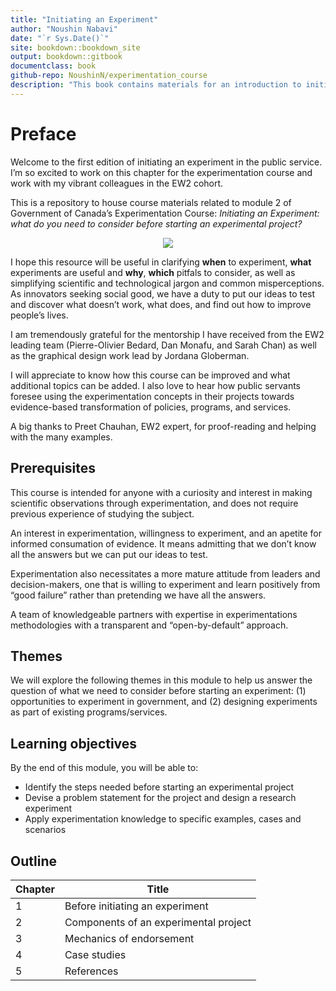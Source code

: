 ```yaml
---
title: "Initiating an Experiment"
author: "Noushin Nabavi"
date: "`r Sys.Date()`"
site: bookdown::bookdown_site
output: bookdown::gitbook
documentclass: book
github-repo: NoushinN/experimentation_course
description: "This book contains materials for an introduction to initiating an experiment"
---
```



# Preface {-}

Welcome to the first edition of initiating an experiment in the public service. I’m so excited to work on this chapter for the experimentation course and work with my vibrant colleagues in the EW2 cohort.

This  is a repository to house course materials related to module 2 of Government of Canada's Experimentation Course: _Initiating an Experiment: what do you need to consider before starting an experimental project?_

<center>
![](fig/experimentation-rules.png)
</center>

I hope this resource will be useful in clarifying **when** to experiment, **what** experiments are useful and **why**, **which** pitfals to consider, as well as simplifying scientific and technological jargon and  common misperceptions. As innovators seeking social good, we have a duty to put our ideas to test and discover what doesn’t work, what does, and find out how to improve people’s lives.

I am tremendously grateful for the mentorship I have received from the EW2 leading team (Pierre-Olivier Bedard, Dan Monafu, and Sarah Chan) as well as the graphical design work lead by Jordana Globerman.

I will appreciate to know how this course can be improved and what additional topics can be added. I also love to hear how public servants foresee using the experimentation concepts in their projects towards evidence-based transformation of policies, programs, and services. 

A big thanks to Preet Chauhan, EW2 expert, for proof-reading and helping with the many examples.

## Prerequisites

This course is intended for anyone with a curiosity and interest in making scientific observations through experimentation, and does not require previous experience of studying the subject.

An interest in experimentation, willingness to experiment, and an apetite for informed consumation of evidence. It means admitting that we don’t know all the answers but we can put our ideas to test. 

Experimentation also necessitates a more mature attitude from leaders and decision-makers, one that is willing to experiment and learn positively from “good failure” rather than pretending we have all the answers.

A team of knowledgeable partners with expertise in experimentations methodologies with a transparent and  “open-by-default” approach. 

## Themes

We will explore the following themes in this module to help us answer the question of what we need to consider before starting an experiment: (1) opportunities to experiment in government, and (2) designing experiments as part of existing programs/services.

## Learning objectives

By the end of this module, you will be able to:

- Identify the steps needed before starting an experimental project
- Devise a problem statement for the project and design a research experiment
- Apply experimentation knowledge to specific examples, cases and scenarios

## Outline

| Chapter | Title | 
|---------|---------|
| 1 | Before initiating an experiment | 
| 2 | Components of an experimental project |
| 3 | Mechanics of endorsement | 
| 4 | Case studies | 
| 5 | References | 
 





